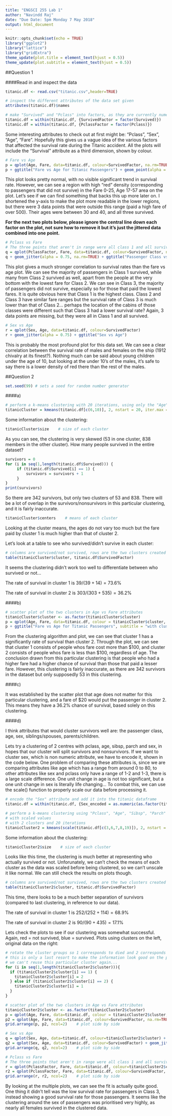 ```yaml
---
title: "ENGSCI 255 Lab 1"
author: "Navindd Raj"
date: "Due Date: 5pm Monday 7 May 2018"
output: html_document
---
```


```r
knitr::opts_chunk$set(echo = TRUE)
library("ggplot2")
library("lattice")
library("gridExtra")
theme_update(plot.title = element_text(hjust = 0.5))
theme_update(plot.subtitle = element_text(hjust = 0.5))
```

##Question 1

####Read in and inspect the data
```r
titanic.df <- read.csv("titanic.csv",header=TRUE)

# inspect the different attributes of the data set given
attributes(titanic.df)$names

# make "Survived" and "Pclass" into factors, as they are currently numerical
titanic.df = within(titanic.df, {SurvivedFactor = factor(Survived)})
titanic.df = within(titanic.df, {PclassFactor = factor(Pclass)})

```

Some interesting attributes to check out at first might be: "Pclass", "Sex", "Age", "Fare". Hopefully this gives us a vague idea of the various factors that affected the survival rate during the Titanic accident. All the plots will include the "Survival" attribute as a third dimension, shown by colour. 

```r
# Fare vs Age
p = qplot(Age, Fare, data=titanic.df, colour=SurvivedFactor, na.rm=TRUE) 
p + ggtitle("Fare vs Age for Titanic Passengers") + geom_point(alpha = 0.5, na.rm=TRUE) + ylim(0, 300)
```

This plot looks pretty normal, with no visible significant trend in survival rate. However, we can see a region with high "red" density (corresponding to passengers that did not survive) in the Fare 0-25, Age 17-57 area on the plot. Let's see if we can find something that backs this up more later on. 
I shortened the y-axis to make the plot more readable in the lower regions, but there were 3 data points that were outside this range (paid a high fare of over 500). Their ages were between 30 and 40, and all three survived. 

**For the next two plots below, please ignore the central line down each factor on the plot, not sure how to remove it but it's just the jittered data combined into one point.**

```r
# Pclass vs Fare
# The three points that aren't in range were all class 1 and all survived
q = qplot(PclassFactor, Fare, data=titanic.df, colour=SurvivedFactor, na.rm=TRUE)
q + geom_jitter(alpha = 0.75, na.rm=TRUE) + ggtitle("Passenger Class vs Fare") + ylim(0, 300) 
```

This plot gives a much stronger correlation to survival rates than the fare vs age plot. We can see the majority of passengers in Class 1 survived, while many from Class 2 survived as well, apart from the people at the very bottom with the lowest fare for Class 2. We can see in Class 3, the majority of passengers did not survive, especially so for those that paid the lowest fares. It is quite obvious here that Class 1 is the highest class. Class 2 and Class 3 have similar fare ranges but the survival rate of Class 3 is much lower than that of Class 2... perhaps the location of the cabins of those classes were different such that Class 3 had a lower survival rate?
Again, 3 data points are missing, but they were all in Class 1 and all survived. 

```r
# Sex vs Age
r = qplot(Sex, Age, data=titanic.df, colour=SurvivedFactor)
r + geom_jitter(alpha = 0.75) + ggtitle("Sex vs Age")
```

This is probably the most profound plot for this data set. We can see a clear correlation between the survival rate of males and females on the ship (1912 chivalry at its finest?). Nothing much can be said about young children under the age of 10, but looking at the under 10's of the males, it's safe to say there is a lower density of red there than the rest of the males. 

##Question 2
```r
set.seed(99) # sets a seed for random number generator
```

####a)
```r
# perform a k-means clustering with 20 iterations, using only the "Age" and "Fare" attributes
titanicCluster = kmeans(titanic.df[c(6,10)], 2, nstart = 20, iter.max = 20)
```

Some information about the clustering:

```r
titanicCluster$size    # size of each cluster
```

As you can see, the clustering is very skewed (53 in one cluster, 838 members in the other cluster).  How many people survived in the entire dataset?

```r
survivors = 0
for (i in seq(1,length(titanic.df$Survived))) {
     if (titanic.df$Survived[i] == 1) {
         survivors = survivors + 1
     }
}
print(survivors)
```

So there are 342 survivors, but only two clusters of 53 and 838. There will be a lot of overlap in the survivors/nonsurvivors in this particular clustering, and it is fairly inaccurate.

```r
titanicCluster$centers    # means of each cluster
```
Looking at the cluster means, the ages do not vary too much but the fare paid by cluster 1 is much higher than that of cluster 2.

Let's look at a table to see who survived/didn't survive in each cluster:

```r
# columns are survived/not survived, rows are the two clusters created
table(titanicCluster$cluster, titanic.df$SurvivedFactor)
```

It seems the clustering didn't work too well to differentiate between who survived or not...

The rate of survival in cluster 1 is $39/(39+14) = 73.6\%$

The rate of survival in cluster 2 is $303/(303+535) = 36.2\%$

####b)
```r
# scatter plot of the two clusters in Age vs Fare attributes
titanicCluster$cluster <- as.factor(titanicCluster$cluster)
p = qplot(Age, Fare, data=titanic.df, colour = titanicCluster$cluster, na.rm = TRUE)
p + ggtitle("Fare vs Age for Titanic Passengers", subtitle = "with clusters") + ylim(0, 300)
```

From the clustering algorithm and plot, we can see that cluster 1 has a significantly rate of survival than cluster 2. Through the plot, we can see that cluster 1 consists of people whos fare cost more than \$100, and cluster 2 consists of people whos fare is less than \$100, regardless of age. The conclusion drawn from this particular clustering is that people who had a higher fare had a higher chance of survival than those that paid a lesser fare. However, this clustering is fairly inaccurate, as there are 342 survivors in the dataset but only supposedly 53 in this clustering. 

####c)

It was established by the scatter plot that age does not matter for this particular clustering, and a fare of $20 would put the passenger in cluster 2. This means they have a 36.2% chance of survival, based solely on this clustering. 

####d)

I think attributes that would cluster survivors well are: the passenger class, age, sex, siblings/spouses, parents/children.

Lets try a clustering of 2 centres with pclass, age, sibsp, parch and sex, in hopes that our cluster will split survivors and nonsurvivors.
If we want to cluster sex, which is non numeric attribute, we have to encode it, shown in the code below.
One problem of comparing these attributes is, since we are comparing attributes like age which has a range from around 0 to 80, to other attributes like sex and pclass only have a range of 1-2 and 1-3, there is a large scale difference. One unit change in age is not too significant, but a one unit change in sex is literally life changing... To combat this, we can use the scale() function to properly scale our data before processing it. 

```r
# encode the "Sex" attribute and add it into the titanic dataframe
titanic.df = within(titanic.df, {Sex_encoded = as.numeric(as.factor(titanic.df$Sex))})

# perform a k-means clustering using "Pclass", "Age", "Sibsp", "Parch" and "Sex" (encoded) attributes
# with scaled values
# with 2 clusters and 20 iterations
titanicCluster2 = kmeans(scale(titanic.df[c(3,6,7,8,19)]), 2, nstart = 20, iter.max = 20)
```

Some information about the clustering:

```r
titanicCluster2$size    # size of each cluster
```
Looks like this time, the clustering is much better at representing who actually survived or not. Unforunately, we can't check the means of each cluster as the data was scaled before being clustered, so we can't unscale it like normal. We can still check the results on plots though.

```r
# columns are survived/not survived, rows are the two clusters created
table(titanicCluster2$cluster, titanic.df$SurvivedFactor)
```
This time, there looks to be a much better separation of survivors (compared to last clustering, in reference to our data).

The rate of survival in cluster 1 is $252/(252+114) = 68.9\%$

The rate of survival in cluster 2 is $90/(90+435) = 17.1\%$

Lets check the plots to see if our clustering was somewhat successful. Again, red = not survived, blue = survived.
Plots using clusters on the left, original data on the right:

```r
# rotate the cluster groups so 1 corresponds to died and 2 corresponds to survived
# this is only a last resort to make the information look good on the plots below...
# we can't reuse this particular cluster again...
for (i in seq(1,length(titanicCluster2$cluster))){
  if (titanicCluster2$cluster[i] == 1) {
    titanicCluster2$cluster[i] = 2
  } else if (titanicCluster2$cluster[i] == 2) {
    titanicCluster2$cluster[i] = 1
  }
}
```

```r
# scatter plot of the two clusters in Age vs Fare attributes
titanicCluster2$cluster <- as.factor(titanicCluster2$cluster)
p = qplot(Age, Fare, data=titanic.df, colour = titanicCluster2$cluster, na.rm = TRUE) + ggtitle("Fare vs Age for Titanic Passengers", subtitle = "with clustering using 'Pclass', 'Age', 'SibSp', 'Parch' and 'Sex'") + ylim(0, 300) + theme(legend.position="none")
p2 = qplot(Age, Fare, data=titanic.df, colour=SurvivedFactor, na.rm=TRUE) + ggtitle("Fare vs Age for Titanic Passengers", subtitle = "original") + geom_point(alpha = 0.5, na.rm=TRUE) + ylim(0, 300) + theme(legend.position="none")
grid.arrange(p, p2, ncol=2)    # plot side by side

# Sex vs Age
q = qplot(Sex, Age, data=titanic.df, colour=titanicCluster2$cluster) + geom_jitter(alpha = 0.75) + ggtitle("Sex vs Age", subtitle = "with clustering using 'Pclass', 'Age', 'SibSp', 'Parch' and 'Sex'") + theme(legend.position="none")
q2 = qplot(Sex, Age, data=titanic.df, colour=SurvivedFactor) + geom_jitter(alpha = 0.75) + ggtitle("Sex vs Age", subtitle = "original") + theme(legend.position="none")
grid.arrange(q, q2, ncol=2)    # plot side by side

# Pclass vs Fare
# The three points that aren't in range were all class 1 and all survived
r = qplot(PclassFactor, Fare, data=titanic.df, colour=titanicCluster2$cluster, na.rm=TRUE) + geom_jitter(alpha = 0.75, na.rm=TRUE) + ggtitle("Passenger Class vs Fare", subtitle = "with clustering using 'Pclass', 'Age', 'SibSp', 'Parch' and 'Sex'") + ylim(0, 300) + theme(legend.position="none")
r2 = qplot(PclassFactor, Fare, data=titanic.df, colour=SurvivedFactor, na.rm=TRUE) + geom_jitter(alpha = 0.75, na.rm=TRUE) + ggtitle("Passenger Class vs Fare", subtitle = "original") + theme(legend.position="none") + ylim(0, 300)
grid.arrange(r, r2, ncol=2)    # plot side by side
```

By looking at the multiple plots, we can see the fit is actually quite good. One thing it didn't tell was the low survival rate for passengers in Class 3, instead showing a good survival rate for those passengers. It seems like the clustering around the sex of passengers was prioritised very highly, as nearly all females survived in the clustered data. 




